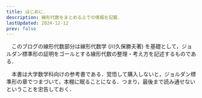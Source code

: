 ```yaml
---
title: はじめに．
description: 線形代数をまとめる上での情報を記載．
lastUpdated: 2024-12-12
prev: false
---
```


　このブログの線形代数部分は線形代数学 (川久保勝夫著) を基礎として，ジョルダン標準形の証明をゴールとする線形代数の整理・考え方を記述するものである．

<AdMathLinearAlgebra></AdMathLinearAlgebra>

　本書は大学数学科向けの参考書である．覚悟して購入しないと，ジョルダン標準形の章でつまづいて，本棚に眠ることになる．つまり，最後まで読み通せないということを忠告しておく．

